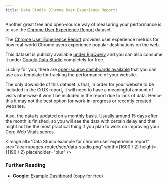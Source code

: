 ```yaml
---
title: Data Studio (Chrome User Experience Report)
---
```


Another great free and open-source way of measuring your performance is to use the [Chrome User Experience Report](https://developers.google.com/web/tools/chrome-user-experience-report) dataset.

The [Chrome User Experience Report](https://developers.google.com/web/tools/chrome-user-experience-report) provides user experience metrics for how real-world Chrome users experience popular destinations on the web.

This dataset is publicly available [under BigQuery](https://console.cloud.google.com/bigquery?project=chrome-ux-report) and you can also consume it under [Google Data Studio](https://datastudio.google.com/overview) completely for free.

Luckily for you, there are [open-source dashboards available](https://g.co/chromeuxdash) that you can use as a template for tracking the performance of your website.

The only downside of this dataset is that, in order for your website to be included in the CrUX report, it will need to have a meaningful amount of visits otherwise it won't be included in the report due to lack of data. Hence this it may not the best option for work-in-progress or recently created websites.

Also, the data is updated on a monthly basis. Usually around 15 days after the month is finished, so you will see the data with certain delay and that might not be the most practical thing if you plan to work on improving your Core Web Vitals scores.

<Image
  alt="Data Studio example for chrome user experience report"
  src="/learn/pages-router/seo/data-studio.png"
  width={1600 / 2}
  height={1196 / 2}
  placeholder="blur"
/>

### Further Reading

- **Google**: [Example Dashboard (copy for free)](https://web.dev/chrome-ux-report-data-studio-dashboard/)
